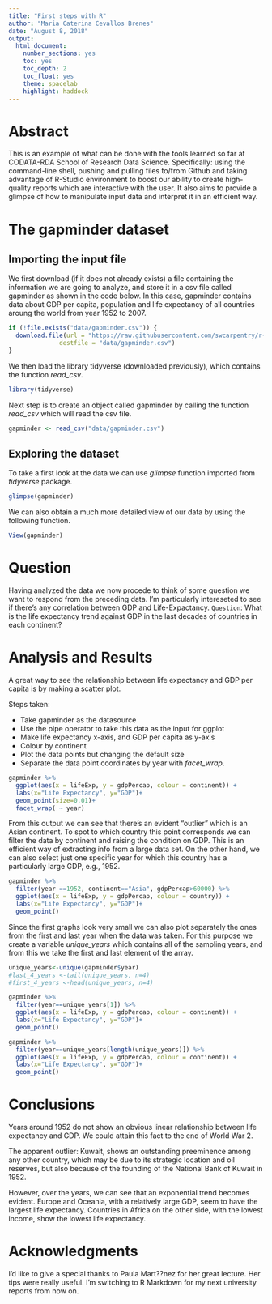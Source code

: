 ```yaml
---
title: "First steps with R"
author: "Maria Caterina Cevallos Brenes"
date: "August 8, 2018"
output:
  html_document:
    number_sections: yes
    toc: yes
    toc_depth: 2
    toc_float: yes
    theme: spacelab
    highlight: haddock
---
```


# Abstract

This is an example of what can be done with the tools learned so far at CODATA-RDA School of Research Data Science. Specifically: using the command-line shell, pushing and pulling files to/from Github and taking advantage of R-Studio environment to boost our ability to create high-quality reports which are interactive with the user. It also aims to provide a glimpse of how to manipulate input data and interpret it in an efficient way.


# The gapminder dataset

## Importing the input file

We first download (if it does not already exists) a file containing the information we are going to analyze, and store it in a csv file called gapminder as shown in the code below. 
In this case, gapminder contains data about GDP per capita, population and life expectancy of all countries aroung the world from year 1952 to 2007.

```r
if (!file.exists("data/gapminder.csv")) {
  download.file(url = "https://raw.githubusercontent.com/swcarpentry/r-novice-gapminder/gh-pages/data/gapminder-FiveYearData.csv",
              destfile = "data/gapminder.csv")
}


```


We then load the library tidyverse (downloaded previously), which contains the function *read_csv*.
```r
library(tidyverse)
```

Next step is to create an object called gapminder by calling the function *read_csv* which will read the csv file.
```r
gapminder <- read_csv("data/gapminder.csv")
```

## Exploring the dataset

To take a first look at the data we can use *glimpse* function imported from *tidyverse* package. 
```r
glimpse(gapminder)
```

We can also obtain a much more detailed view of our data by using the following function.

```r
View(gapminder)
```

# Question

Having analyzed the data we now procede to think of some question we want to respond from the preceding data. 
I'm particularly intereseted to see if there's any correlation between GDP and Life-Expactancy.
`Question`: What is the life expectancy trend against GDP in the last decades of countries in each continent?

# Analysis and Results

A great way to see the relationship between life expectancy and GDP per capita is by making a scatter plot. 

Steps taken:

* Take gapminder as the datasource 
* Use the pipe operator to take this data as the input for ggplot
* Make life expectancy x-axis, and GDP per capita as y-axis
* Colour by continent
* Plot the data points but changing the default size
* Separate the data point coordinates by year with *facet_wrap*.

```r

gapminder %>%
  ggplot(aes(x = lifeExp, y = gdpPercap, colour = continent)) +
  labs(x="Life Expectancy", y="GDP")+
  geom_point(size=0.01)+
  facet_wrap( ~ year)
```

From this output we can see that there's an evident "outlier" which is an Asian continent.
To spot to which country this point corresponds we can filter the data by continent and raising the condition on GDP. This is an efficient way of extracting info from a large data set. 
On the other hand, we can also select just one specific year for which this country has a particularly large GDP, e.g., 1952.

```r

gapminder %>%
  filter(year ==1952, continent=="Asia", gdpPercap>60000) %>%
  ggplot(aes(x = lifeExp, y = gdpPercap, colour = country)) +
  labs(x="Life Expectancy", y="GDP")+
  geom_point()
```

Since the first graphs look very small we can also plot separately the ones from the first and last year when the data was taken. For this purpose we create a variable *unique_years* which contains all of the sampling years, and from this we take the first and last element of the array.

```r
unique_years<-unique(gapminder$year)
#last_4_years <-tail(unique_years, n=4)
#first_4_years <-head(unique_years, n=4)

gapminder %>%
  filter(year==unique_years[1]) %>%
  ggplot(aes(x = lifeExp, y = gdpPercap, colour = continent)) +
  labs(x="Life Expectancy", y="GDP")+
  geom_point()

gapminder %>%
  filter(year==unique_years[length(unique_years)]) %>%
  ggplot(aes(x = lifeExp, y = gdpPercap, colour = continent)) +
  labs(x="Life Expectancy", y="GDP")+
  geom_point()
```


# Conclusions
Years around 1952 do not show an obvious linear relationship between life expectancy and GDP. We could attain this fact to the end of World War 2. 

The apparent outlier: Kuwait, shows an outstanding preeminence among any other country, which may be due to its strategic location and oil reserves, but also because of the founding of the National Bank of Kuwait in 1952. 

However, over the years, we can see that an exponential trend becomes evident. Europe and Oceania, with a relatively large GDP, seem to have the largest life expectancy. Countries in Africa on the other side, with the lowest income, show the lowest life expectancy. 


# Acknowledgments
I'd like to give a special thanks to Paula Mart??nez for her great lecture. Her tips were really useful. I'm switching to R Markdown for my next university reports from now on.
